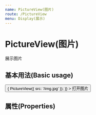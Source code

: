 ```yaml
---
name: PictureView(图片)
route: /PictureView
menu: Display(展示)
---
```



# PictureView(图片)

展示图片

## 基本用法(Basic usage)

<Playground>
  <Button
    onClick={() => {
      PictureView({ src: '/img.jpg' });
    }}
  >
    打开图片
  </Button>
</Playground>

## 属性(Properties)

<Props of={PictureView} />
